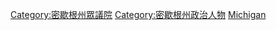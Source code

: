 [[Category:密歇根州眾議院|Category:密歇根州眾議院]]
[[Category:密歇根州政治人物|Category:密歇根州政治人物]]
[[Category:美國各州眾議員|Michigan]]